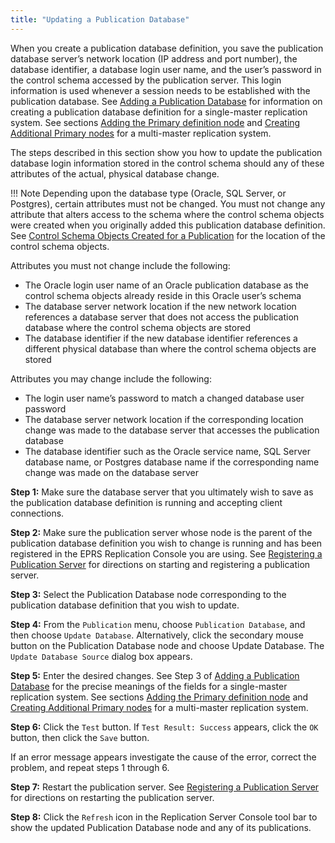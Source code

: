 ```yaml
---
title: "Updating a Publication Database"
---
```


<div id="updating_pub_database" class="registered_link"></div>

When you create a publication database definition, you save the publication database server’s network location (IP address and port number), the database identifier, a database login user name, and the user’s password in the control schema accessed by the publication server. This login information is used whenever a session needs to be established with the publication database. See [Adding a Publication Database](../../05_smr_operation/02_creating_publication/02_adding_pub_database/#adding_pub_database) for information on creating a publication database definition for a single-master replication system. See sections [Adding the Primary definition node](../../06_mmr_operation/02_creating_publication_mmr/#adding_pdn) and [Creating Additional Primary nodes](../../06_mmr_operation/03_creating_primary_nodes/#creating_primary_nodes) for a multi-master replication system.

The steps described in this section show you how to update the publication database login information stored in the control schema should any of these attributes of the actual, physical database change.

!!! Note
    Depending upon the database type (Oracle, SQL Server, or Postgres), certain attributes must not be changed. You must not change any attribute that alters access to the schema where the control schema objects were created when you originally added this publication database definition. See [Control Schema Objects Created for a Publication](../../05_smr_operation/02_creating_publication/04_control_schema_objects_created_for_publication/#control_schema_objects_created_for_publication) for the location of the control schema objects.

Attributes you must not change include the following:

-   The Oracle login user name of an Oracle publication database as the control schema objects already reside in this Oracle user’s schema
-   The database server network location if the new network location references a database server that does not access the publication database where the control schema objects are stored
-   The database identifier if the new database identifier references a different physical database than where the control schema objects are stored

Attributes you may change include the following:

-   The login user name’s password to match a changed database user password
-   The database server network location if the corresponding location change was made to the database server that accesses the publication database
-   The database identifier such as the Oracle service name, SQL Server database name, or Postgres database name if the corresponding name change was made on the database server

**Step 1:** Make sure the database server that you ultimately wish to save as the publication database definition is running and accepting client connections.

**Step 2:** Make sure the publication server whose node is the parent of the publication database definition you wish to change is running and has been registered in the EPRS Replication Console you are using. See [Registering a Publication Server](../../05_smr_operation/02_creating_publication/01_registering_publication_server/#registering_publication_server) for directions on starting and registering a publication server.

**Step 3:** Select the Publication Database node corresponding to the publication database definition that you wish to update.

**Step 4:** From the `Publication` menu, choose `Publication Database`, and then choose `Update Database`. Alternatively, click the secondary mouse button on the Publication Database node and choose Update Database. The `Update Database Source` dialog box appears.

**Step 5:** Enter the desired changes. See Step 3 of [Adding a Publication Database](../../05_smr_operation/02_creating_publication/02_adding_pub_database/#adding_pub_database) for the precise meanings of the fields for a single-master replication system. See sections [Adding the Primary definition node](../../06_mmr_operation/02_creating_publication_mmr/#adding_pdn) and [Creating Additional Primary nodes](../../06_mmr_operation/03_creating_primary_nodes/#creating_primary_nodes) for a multi-master replication system.

**Step 6:** Click the `Test` button. If `Test Result: Success` appears, click the `OK` button, then click the `Save` button.

If an error message appears investigate the cause of the error, correct the problem, and repeat steps 1 through 6.

**Step 7:** Restart the publication server. See [Registering a Publication Server](../../05_smr_operation/02_creating_publication/01_registering_publication_server/#registering_publication_server) for directions on restarting the publication server.

**Step 8:** Click the `Refresh` icon in the Replication Server Console tool bar to show the updated Publication Database node and any of its publications.
